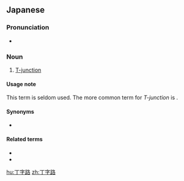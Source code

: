 ==Japanese==
{{ja-kanjitab|てい|じ|ろ|yomi=on}}

===Pronunciation===
{{ja-pron|ていじろ|acc=3|y=o}}
* {{a|Osaka}} {{ja-accent-common|nakadaka|てい|じ|ろ}}

===Noun===
{{ja-noun|ていじろ}}

# {{lb|ja|formal|sort=ていしろ}} [[T-junction]]

====Usage note====
This term is seldom used. The more common term for ''T-junction'' is {{ja-r|T%字%路|T%じ%ろ|rom=tījiro}}.

====Synonyms====
* {{ja-r|T%字%路|T%じ%ろ|rom=tījiro}}

====Related terms====
* {{ja-r|三%差%路|さん%さ%ろ}}
* {{ja-r|三%叉%路|さん%さ%ろ}}

{{C|ja|Roads|sort=ていしろ}}

[[hu:丁字路]]
[[zh:丁字路]]